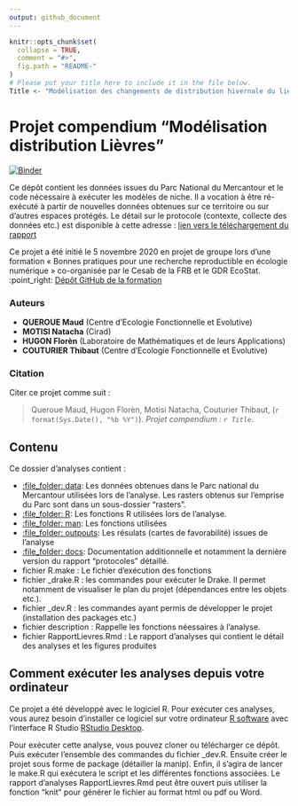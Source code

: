 ```yaml
---
output: github_document
---
```


<!-- README.md is generated from README.Rmd. Please edit that file -->

```r
knitr::opts_chunk$set(
  collapse = TRUE,
  comment = "#>",
  fig.path = "README-"
)
# Please put your title here to include it in the file below.
Title <- "Modélisation des changements de distribution hivernale du lièvre variable _Lepus timidus_ et du lièvre d’Europe _Lepus europaeus_ sur leur zone de contact en lien avec le changement climatique "
```

# Projet compendium "Modélisation distribution Lièvres"

[![Binder](https://mybinder.org/badge_logo.svg)](https://mybinder.org/v2/gh/TCouturier/lievres/master?urlpath=rstudio)


Ce dépôt contient les données issues du Parc National du Mercantour et le code nécessaire à exécuter les modèles de niche. Il a vocation à être ré-exécuté à partir de nouvelles données obtenues sur ce territoire ou sur d'autres espaces protégés. Le détail sur le protocole (contexte, collecte des données etc.) est disponible à cette adresse :  [lien vers le téléchargement du rapport](https://mybinder.org/v2/gh/TCouturier/lievres/master?urlpath=rstudio)

Ce projet a été initié le 5 novembre 2020 en projet de groupe lors d'une formation « Bonnes pratiques pour une recherche reproductible en écologie numérique » co-organisée par le Cesab de la FRB et le GDR EcoStat.
:point_right: [Dépôt GitHub de la formation](https://github.com/FRBCesab/datatoolbox)


### Auteurs
- **QUEROUE Maud** (Centre d'Ecologie Fonctionnelle et Evolutive)
- **MOTISI Natacha** (Cirad)
- **HUGON Florèn** (Laboratoire de Mathématiques et de leurs Applications)
- **COUTURIER Thibaut** (Centre d'Ecologie Fonctionnelle et Evolutive)


### Citation

Citer ce projet comme suit :

> Queroue Maud, Hugon Florèn, Motisi Natacha, Couturier Thibaut,  (`r format(Sys.Date(), "%b %Y")`). _Projet compendium : `r Title`_. 

## Contenu

Ce dossier d'analyses contient :

  - [:file\_folder: data](/analysis/data): Les données obtenues dans le Parc national du Mercantour utilisées lors de l'analyse. Les rasters obtenus sur l'emprise du Parc sont dans un sous-dossier "rasters". 
  - [:file\_folder: R](/analysis/R): Les fonctions R utilisées lors de l'analyse.     
  - [:file\_folder: man](/analysis/man): Les fonctions utilisées
  - [:file\_folder: outpouts](/analysis/outpouts): Les résulats (cartes de favorabilité) issues de l'analyse
  - [:file\_folder:
    docs](/analysis/docs): Documentation additionnelle et notamment la dernière version du rapport "protocoles" détaillé.
  - fichier R.make : Le fichier d'exécution des fonctions
  - fichier _drake.R : les commandes pour exécuter le Drake. Il permet notamment de visualiser le plan du projet (dépendances entre les objets etc.).
  - fichier _dev.R : les commandes ayant permis de développer le projet (installation des packages etc.)
  - fichier description : Rappelle les fonctions néessaires à l'analyse.
  - fichier RapportLievres.Rmd : Le rapport d'analyses qui contient le détail des analyses et les figures produites

## Comment exécuter les analyses depuis votre ordinateur

Ce projet a été développé avec le logiciel R. Pour exécuter ces analyses, vous aurez besoin d'installer ce logiciel sur votre ordinateur [R software](https://cloud.r-project.org/) avec l'interface R Studio
 [RStudio Desktop](https://rstudio.com/products/rstudio/download/).

Pour exécuter cette analyse, vous pouvez cloner ou télécharger ce dépôt. Puis exécuter l'ensemble des commandes du fichier _dev.R. Ensuite créer le projet sous forme de package (détailler la manip). Enfin, il s'agira de lancer le make.R qui exécutera le script et les différentes fonctions associées.
Le rapport d'analyses RapportLievres.Rmd peut être ouvert puis utiliser la fonction "knit" pour générer le fichier au format html ou pdf ou Word.   

